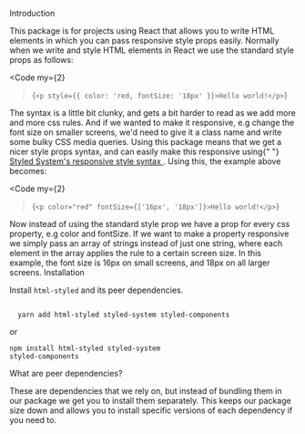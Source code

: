 
<Heading mb={1}>Introduction</Heading>

<Paragraph>
  This package is for projects using React that allows you to write HTML
  elements in which you can pass responsive style props easily. Normally when we
  write and style HTML elements in React we use the standard style props as
  follows:
</Paragraph>

<Code
  my={2}
>{`<p style={{ color: 'red, fontSize: '18px' }}>Hello world!</p>`}</Code>

<Paragraph>
  The syntax is a little bit clunky, and gets a bit harder to read as we add
  more and more css rules. And if we wanted to make it responsive, e.g change
  the font size on smaller screens, we'd need to give it a class name and write
  some bulky CSS media queries.
</Paragraph>

<Paragraph mt={0}>
  Using this package means that we get a nicer style props syntax, and can
  easily make this responsive using{" "}
  <a href="https://styled-system.com/responsive-styles">
    Styled System's responsive style syntax
  </a>
  . Using this, the example above becomes:
</Paragraph>

<Code
  my={2}
>{`<p color="red" fontSize={['16px', '18px']}>Hello world!</p>`}</Code>

<Paragraph>
  Now instead of using the standard style prop we have a prop for every css
  property, e.g color and fontSize. If we want to make a property responsive we
  simply pass an array of strings instead of just one string, where each element
  in the array applies the rule to a certain screen size. In this example, the
  font size is 16px on small screens, and 18px on all larger screens.
</Paragraph>

<Heading mt={5} mb={1}>
  Installation
</Heading>

Install <Code inline>html-styled</Code> and its peer dependencies.

<Code mt={4} mb={0}>
  yarn add html-styled styled-system styled-components
</Code>

or

<Code>npm install html-styled styled-system styled-components</Code>

<DIV borderLeft="solid 5px #555" pl={3} pt={2}>
  <Heading small>What are peer dependencies?</Heading>
  <P color="#222" lineHeight="1.4">
    These are dependencies that we rely on, but instead of bundling them in our
    package we get you to install them separately. This keeps our package size
    down and allows you to install specific versions of each dependency if you
    need to.
  </P>
</DIV>

